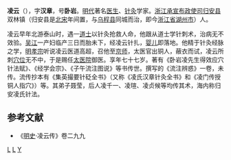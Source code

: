 '''凌云'''（{{bd|?||?||}}），字'''汉章'''，号'''卧岩'''。[[明代|明代]]著名[[医生|医生]]、[[针灸|针灸]]学家。[[浙江承宣布政使司|浙江承宣布政使司]][[归安县|归安县]]双林镇（归安县是[[北宋|北宋]]年间置，与[[乌程县|乌程县]]同城而治，即今[[浙江省|浙江省]][[湖州市|湖州市]]）人。

凌云早年北游泰山时，遇一[[道士|道士]]以针灸抢救人命，他跟从道士学针刺术，治病无不效验。[[吴江|吴江]]一产妇临产三日而胎未下，经凌云针扎，[[婴儿|婴儿]]即落地。他精于针灸经脉之学，[[明孝宗|明孝宗]]听说凌云医道高超，召他至[[京师|京师]]，太医官出铜人，蔽衣而试，凌云所刺[[穴位|穴位]]无不中，于是赐任[[太医院|太医院]]御医。享年七十七岁。著有《卧岩凌先生得效应穴针法赋》、《经学会宗》、《子午流注图说》等书传世。撰写的《流注辨惑》一卷，未传。流传抄本有《集英撮要针砭全书》（又称《凌氏汉章针灸全书》和《凌门传授铜人指穴》）等。其弟子聂莹，后人凌千一、凌瑄、凌贞候等均传其术，海内称归安凌氏针法。
==参考文献==
* 《[[明史|明史]]·凌云传》卷二九九
[[分类:明朝医学家|L]]
[[分类:湖州人|L]]
[[分类:凌姓|Y]]